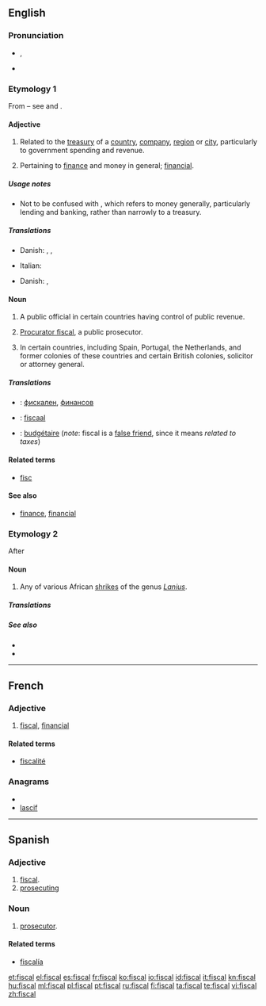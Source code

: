 ==English==
{{wikipedia}}
===Pronunciation===
* {{IPA|/ˈfɪskəl/}}, {{SAMPA|/"fIsk@l/}}
* {{rhymes|ɪskəl}}

===Etymology 1===
From {{etyl|la}} {{term|fiscus||treasury|lang=la}} – see {{w|fiscus}} and {{term|fisc}}.

====Adjective====
{{en-adj}}

# Related to the [[treasury]] of a [[country]], [[company]], [[region]] or [[city]], particularly to government spending and revenue.
# {{proscribed}} Pertaining to [[finance]] and money in general; [[financial]].

=====Usage notes=====
* Not to be confused with {{term|financial}}, which refers to money generally, particularly lending and banking, rather than narrowly to a treasury.

=====Translations=====
{{trans-top|related to the treasury}}
* Danish: {{t-|da|fiskal}}, {{t|da|skattemæssig}}, {{t|da|skatte-}}
{{trans-mid}}
* Italian: {{t+|it|fiscale}}
{{trans-bottom}}

{{trans-top|pertaining to finance in general}}
* Danish: {{t|da|financiel}}, {{t|da|finans-}}
{{trans-mid}}
{{trans-bottom}}

====Noun====
{{en-noun}}

# A public official in certain countries having control of public revenue.
# {{British|Scottish law}} [[procurator fiscal|Procurator fiscal]], a public prosecutor.
# {{legal}} In certain countries, including Spain, Portugal, the Netherlands, and former colonies of these countries and certain British colonies, solicitor or attorney general.

=====Translations=====
{{trans-top|public official}}
{{trans-mid}}
{{trans-bottom}}
{{checktrans-top}}
* {{ttbc|Bulgarian}}: [[фискален]], [[финансов]]
{{trans-mid}}
* {{ttbc|Dutch}}: [[fiscaal]]
* {{ttbc|French}}: [[budgétaire]] (''note'': fiscal is a [[false friend]], since it means ''related to taxes'')
{{trans-bottom}}

====Related terms====
* [[fisc]]

====See also====
* [[finance]], [[financial]]

===Etymology 2===
After {{etyl|af}} {{term|fiskaal||public official, hangman|lang=af}}

====Noun====
{{en-noun}}

# Any of various African [[shrike]]s of the genus ''[[Lanius]]''.

=====Translations=====
{{trans-top|any of various African shrikes}}
{{trans-mid}}
{{trans-bottom}}

=====See also=====
* {{pedialite|Lanius}}
* {{specieslite|Lanius}}

----

==French==

===Adjective===
{{fr-adj|mp=fiscaux}}

# [[#English|fiscal]], [[financial]]

====Related terms====
* [[fiscalité]]

===Anagrams===
* {{alphagram|acfils}}
* [[lascif#French|lascif]]


----

==Spanish==

===Adjective===
{{es-adj|pl=fiscales}}

# [[#English|fiscal]].
# [[prosecuting]]

===Noun===
{{es-noun-mf|pl=fiscales}}

# [[prosecutor]].

====Related terms====
* [[fiscalía]]

[[et:fiscal]]
[[el:fiscal]]
[[es:fiscal]]
[[fr:fiscal]]
[[ko:fiscal]]
[[io:fiscal]]
[[id:fiscal]]
[[it:fiscal]]
[[kn:fiscal]]
[[hu:fiscal]]
[[ml:fiscal]]
[[pl:fiscal]]
[[pt:fiscal]]
[[ru:fiscal]]
[[fi:fiscal]]
[[ta:fiscal]]
[[te:fiscal]]
[[vi:fiscal]]
[[zh:fiscal]]